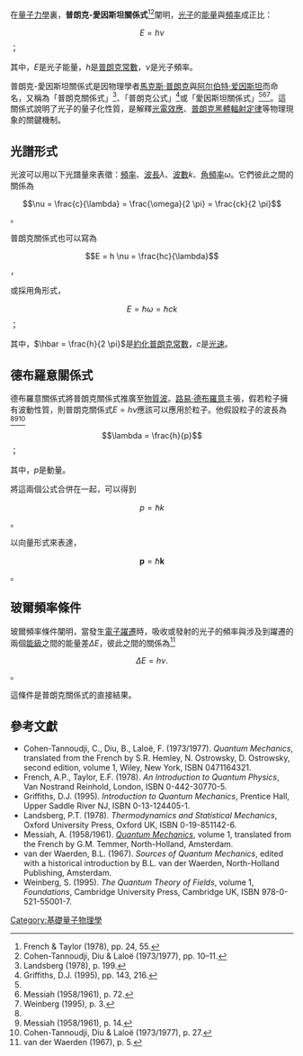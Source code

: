 {{TA
|G1=物理學
}}
{{multiple image
 | align     = right
 | direction = horizontal
 | footer    = [[馬克斯·普朗克|馬克斯·普朗克]]（左）與[[阿尔伯特·爱因斯坦|阿尔伯特·爱因斯坦]]（右）。
 | width1    = 200 
 | width2    = 175
 | alt1      = 白色背景上的彩色骰子
 | image1    = Max Planck 1933.jpg
 | image2    = Albert Einstein (Nobel).png
}}

在[[量子力學|量子力學]]裏，'''普朗克-愛因斯坦關係式'''<ref name="FT 24">French & Taylor (1978), pp. 24, 55.</ref><ref name="CT 10">Cohen-Tannoudji, Diu & Laloë (1973/1977), pp. 10–11.</ref>闡明，[[光子|光子]]的[[能量|能量]]與[[頻率|頻率]]成正比：
:<math>E = h \nu</math>；

其中，<math>E</math>是光子能量，<math>h</math>是[[普朗克常數|普朗克常數]]，<math>\nu</math>是光子頻率。

普朗克-愛因斯坦關係式是因物理學者[[馬克斯·普朗克|馬克斯·普朗克]]與[[阿尔伯特·爱因斯坦|阿尔伯特·爱因斯坦]]而命名，又稱為「普朗克關係式」<ref>Landsberg (1978), p. 199.</ref>、「普朗克公式」<ref>Griffiths, D.J. (1995), pp. 143, 216.</ref>或「愛因斯坦關係式」<ref name="FT 24"/><ref>Messiah (1958/1961), p. 72.</ref><ref name="Weinberg 3">Weinberg (1995), p. 3.</ref>。這關係式說明了光子的量子化性質，是解釋[[光電效應|光電效應]]、[[普朗克黑體輻射定律|普朗克黑體輻射定律]]等物理現象的關鍵機制。

==光譜形式==
光波可以用以下光譜量來表徵：[[頻率|頻率]]、[[波長|波長]]<math>\lambda</math>、[[波數|波數]]<math>k</math>、[[角頻率|角頻率]]<math>\omega</math>。它們彼此之間的關係為
:<math>\nu = \frac{c}{\lambda}  = \frac{\omega}{2 \pi}  = \frac{ck}{2 \pi}</math>。

普朗克關係式也可以寫為
:<math>E = h \nu = \frac{hc}{\lambda}</math>，

或採用角形式，
:<math>E = \hbar \omega = \hbar c k </math>；

其中，<math>\hbar = \frac{h}{2 \pi}</math>是[[約化普朗克常數|約化普朗克常數]]，<math>c</math>是[[光速|光速]]。

==德布羅意關係式==
{{See also|物質波}}
德布羅意關係式將普朗克關係式推廣至[[物質波|物質波]]。[[路易·德布羅意|路易·德布羅意]]主張，假若粒子擁有波動性質，則普朗克關係式<math>E = h \nu</math>應該可以應用於粒子。他假設粒子的波長為<ref name="Weinberg 3"/><ref>Messiah (1958/1961), p. 14.</ref><ref>Cohen-Tannoudji, Diu & Laloë (1973/1977), p. 27.</ref>
:<math>\lambda = \frac{h}{p}</math>；

其中，<math>p</math>是動量。

將這兩個公式合併在一起，可以得到
:<math>p = \hbar k</math>。

以向量形式來表達，
:<math>\mathbf{p} = \hbar \mathbf{k}</math>。

==玻爾頻率條件==
{{主條目|玻爾模型}}
玻爾頻率條件闡明，當發生[[電子躍遷|電子躍遷]]時，吸收或發射的光子的頻率與涉及到躍遷的兩個[[能級|能級]]之間的能量差<math>\Delta E</math>，彼此之間的關係為<ref>van der Waerden (1967), p. 5.</ref>
:<math>\Delta E = h \nu. </math>。

這條件是普朗克關係式的直接結果。

==參考文獻==
{{reflist|2}}

*Cohen-Tannoudji, C., Diu, B., Laloë, F. (1973/1977). ''Quantum Mechanics'', translated from the French by S.R. Hemley, N. Ostrowsky, D. Ostrowsky, second edition, volume 1, Wiley, New York, ISBN 0471164321.
*French, A.P., Taylor, E.F. (1978). ''An Introduction to Quantum Physics'', Van Nostrand Reinhold, London, ISBN 0-442-30770-5.
*Griffiths, D.J. (1995). ''Introduction to Quantum Mechanics'', Prentice Hall, Upper Saddle River NJ, ISBN 0-13-124405-1.
*Landsberg, P.T. (1978). ''Thermodynamics and Statistical Mechanics'', Oxford University Press, Oxford UK, ISBN 0-19-851142-6.
*Messiah, A. (1958/1961). [https://web.archive.org/web/20140720010101/https://archive.org/details/QuantumMechanicsVolumeI ''Quantum Mechanics''], volume 1, translated from the French by G.M. Temmer, North-Holland, Amsterdam.
*van der Waerden, B.L. (1967). ''Sources of Quantum Mechanics'', edited with a historical introduction by B.L. van der Waerden, North-Holland Publishing, Amsterdam.
*Weinberg, S. (1995). ''The Quantum Theory of Fields'', volume 1, ''Foundations'', Cambridge University Press, Cambridge UK, ISBN 978-0-521-55001-7.

{{DEFAULTSORT:P}}
[[Category:基礎量子物理學|Category:基礎量子物理學]]